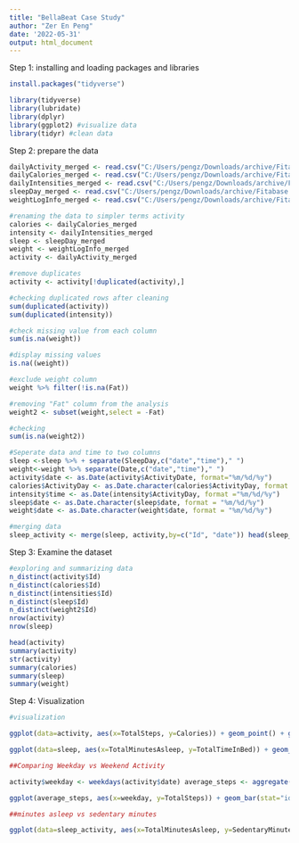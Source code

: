 ```yaml
---
title: "BellaBeat Case Study"
author: "Zer En Peng"
date: '2022-05-31'
output: html_document
---
```


Step 1: installing and loading packages and libraries

```r
install.packages("tidyverse")

library(tidyverse)
library(lubridate)
library(dplyr)
library(ggplot2) #visualize data
library(tidyr) #clean data
```

Step 2: prepare the data

```r
dailyActivity_merged <- read.csv("C:/Users/pengz/Downloads/archive/Fitabase Data 4.12.16-5.12.16/dailyActivity_merged.csv")
dailyCalories_merged <- read.csv("C:/Users/pengz/Downloads/archive/Fitabase Data 4.12.16-5.12.16/dailyCalories_merged.csv")
dailyIntensities_merged <- read.csv("C:/Users/pengz/Downloads/archive/Fitabase Data 4.12.16-5.12.16/dailyIntensities_merged.csv")
sleepDay_merged <- read.csv("C:/Users/pengz/Downloads/archive/Fitabase Data 4.12.16-5.12.16/sleepDay_merged.csv")
weightLogInfo_merged <- read.csv("C:/Users/pengz/Downloads/archive/Fitabase Data 4.12.16-5.12.16/weightLogInfo_merged.csv")

#renaming the data to simpler terms activity
calories <- dailyCalories_merged
intensity <- dailyIntensities_merged
sleep <- sleepDay_merged
weight <- weightLogInfo_merged
activity <- dailyActivity_merged

#remove duplicates
activity <- activity[!duplicated(activity),]

#checking duplicated rows after cleaning
sum(duplicated(activity))
sum(duplicated(intensity))

#check missing value from each column 
sum(is.na(weight)) 

#display missing values 
is.na((weight)) 

#exclude weight column 
weight %>% filter(!is.na(Fat)) 

#removing "Fat" column from the analysis 
weight2 <- subset(weight,select = -Fat) 

#checking 
sum(is.na(weight2))

#Seperate data and time to two columns 
sleep <-sleep %>% + separate(SleepDay,c("date","time")," ") 
weight<-weight %>% separate(Date,c("date","time")," ") 
activity$date <- as.Date(activity$ActivityDate, format="%m/%d/%y") 
calories$ActivityDay <- as.Date.character(calories$ActivityDay, format = "%m/%d/%y") 
intensity$time <- as.Date(intensity$ActivityDay, format ="%m/%d/%y") 
sleep$date <- as.Date.character(sleep$date, format = "%m/%d/%y") 
weight$date <- as.Date.character(weight$date, format = "%m/%d/%y")

#merging data 
sleep_activity <- merge(sleep, activity,by=c("Id", "date")) head(sleep_activity)
```

Step 3: Examine the dataset

```r
#exploring and summarizing data 
n_distinct(activity$Id) 
n_distinct(calories$Id) 
n_distinct(intensities$Id) 
n_distinct(sleep$Id) 
n_distinct(weight2$Id) 
nrow(activity) 
nrow(sleep)

head(activity) 
summary(activity) 
str(activity) 
summary(calories) 
summary(sleep) 
summary(weight)
```

Step 4: Visualization

```r
#visualization 

ggplot(data=activity, aes(x=TotalSteps, y=Calories)) + geom_point() + geom_smooth() + labs(title="Total Steps vs. Calories")

ggplot(data=sleep, aes(x=TotalMinutesAsleep, y=TotalTimeInBed)) + geom_point()+ labs(title="Total Minutes Asleep vs. Total Time in Bed")

##Comparing Weekday vs Weekend Activity 

activity$weekday <- weekdays(activity$date) average_steps <- aggregate(TotalSteps ~ weekday, activity, mean) average_steps$weekday <- ordered(average_steps$weekday, levels=c("Monday", "Tuesday", "Wednesday", "Thursday", "Friday", "Saturday", "Sunday")) 

ggplot(average_steps, aes(x=weekday, y=TotalSteps)) + geom_bar(stat="identity", fill="yellow") + geom_text(aes(label=round(TotalSteps, digits = 0)), color="black", size=5.5) + labs(title = "Total Steps Walked on Average", x="Day", y="Number of Steps") + theme(plot.title = element_text(hjust = 0.5, size=20), axis.text=element_text(size=10), axis.title=element_text(size=14), axis.title.y=element_text(margin = margin(t = 0, r = 15, b = 0, l = 0)), axis.title.x=element_text(margin = margin(t = 15, r = 0, b = 0, l = 0)))

##minutes asleep vs sedentary minutes 

ggplot(data=sleep_activity, aes(x=TotalMinutesAsleep, y=SedentaryMinutes)) + geom_point(color='red') + geom_smooth() + labs(title="Minutes Asleep vs. Sedentary Minutes")
```
